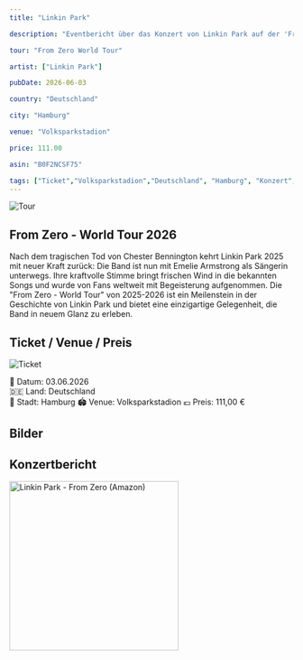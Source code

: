 ```yaml
---
title: "Linkin Park"

description: "Eventbericht über das Konzert von Linkin Park auf der 'From Zero World Tour' im Volksparkstadion in Hamburg am 3. Juni 2026."

tour: "From Zero World Tour"

artist: ["Linkin Park"]

pubDate: 2026-06-03

country: "Deutschland"

city: "Hamburg"

venue: "Volksparkstadion"

price: 111.00

asin: "B0F2NCSF75"

tags: ["Ticket","Volksparkstadion","Deutschland", "Hamburg", "Konzert","Linkin Park","From Zero World Tour","2026"]
---
```


![Tour](../../../gallery/2026/06/03/2026-06-03_00-00-00.jpg)


## From Zero - World Tour 2026

Nach dem tragischen Tod von Chester Bennington kehrt Linkin Park 2025 mit neuer Kraft zurück: 
Die Band ist nun mit Emelie Armstrong als Sängerin unterwegs. 
Ihre kraftvolle Stimme bringt frischen Wind in die bekannten Songs und wurde von Fans weltweit mit Begeisterung aufgenommen.
Die "From Zero - World Tour" von 2025-2026 ist ein Meilenstein in der Geschichte von Linkin Park und bietet eine einzigartige Gelegenheit, die Band in neuem Glanz zu erleben.

## Ticket / Venue / Preis

![Ticket](../../../gallery/2026/06/03/2026-06-03_00-00-00.jpg)

📅 Datum: 03.06.2026  
🇩🇪 Land: Deutschland  
📍 Stadt: Hamburg
🏟️ Venue: Volksparkstadion
💶 Preis: 111,00 €

## Bilder

## Konzertbericht

<Card title="Album" icon="seti:audio">
    <a href="https://www.amazon.de/dp/B0F2NCSF75?tag=mysteryland-21" target="_blank" rel="noopener noreferrer">
        <img src="https://m.media-amazon.com/images/I/81PHduFSQ7L._SL1500_.jpg" alt="Linkin Park - From Zero (Amazon)" width="300" />
    </a>
</Card>

<Card title="Setlist" icon="list-format">
</Card>

<LinkCard
    title="Mehr Informationen"
    href="https://fanieng.com/2026/06/03/linkin-park-hamburg-volksparkstadion/"
/>



